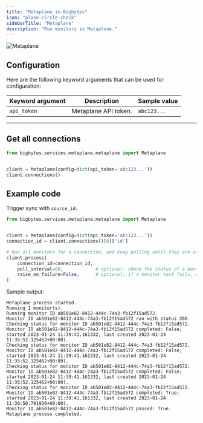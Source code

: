 ```yaml
---
title: "Metaplane in Bigbytes"
icon: "plane-circle-check"
sidebarTitle: "Metaplane"
description: "Run monitors in Metaplane."
---
```


![Metaplane](https://assets.website-files.com/6010c8c1dcb1d8def7311218/62fba80fddc9a0e808d2cff0_metaplane_full_filled_dark_purple.svg)

## Configuration

Here are the following keyword arguments that can be used for configuration:

| Keyword argument | Description | Sample value |
| --- | --- | --- |
| `api_token` | Metaplane API token. | `abc123...` |

---

## Get all connections

```python
from bigbytes.services.metaplane.metaplane import Metaplane


client = Metaplane(config=dict(api_token='abc123...'))
client.connections()
```

## Example code

Trigger sync with `source_id`.

```python
from bigbytes.services.metaplane.metaplane import Metaplane


client = Metaplane(config=dict(api_token='abc123...'))
connection_id = client.connections()[0]['id']

# Run all monitors for a connection, and keep polling until they are all complete.
client.process(
    connection_id=connection_id,
    poll_interval=60,            # optional: check the status of a monitor every N seconds
    raise_on_failure=False,      # optional: if a monitor test fails, raise an error
)
```

Sample output:

```
Metaplane process started.
Running 1 monitor(s).
Running monitor ID ab501e82-8412-444c-74a3-fb12f15ad572.
Monitor ID ab501e82-8412-444c-74a3-fb12f15ad572 ran with status 200.
Checking status for monitor ID ab501e82-8412-444c-74a3-fb12f15ad572.
Monitor ID ab501e82-8412-444c-74a3-fb12f15ad572 completed: False; started 2023-01-24 11:39:41.161332, last created 2023-01-24 11:35:52.125462+00:00).
Checking status for monitor ID ab501e82-8412-444c-74a3-fb12f15ad572.
Monitor ID ab501e82-8412-444c-74a3-fb12f15ad572 completed: False; started 2023-01-24 11:39:41.161332, last created 2023-01-24 11:35:52.125462+00:00).
Checking status for monitor ID ab501e82-8412-444c-74a3-fb12f15ad572.
Monitor ID ab501e82-8412-444c-74a3-fb12f15ad572 completed: False; started 2023-01-24 11:39:41.161332, last created 2023-01-24 11:35:52.125462+00:00).
Checking status for monitor ID ab501e82-8412-444c-74a3-fb12f15ad572.
Monitor ID ab501e82-8412-444c-74a3-fb12f15ad572 completed: True; started 2023-01-24 11:39:41.161332, last created 2023-01-24 11:39:50.791930+00:00).
Monitor ID ab501e82-8412-444c-74a3-fb12f15ad572 passed: True.
Metaplane process completed.
```
